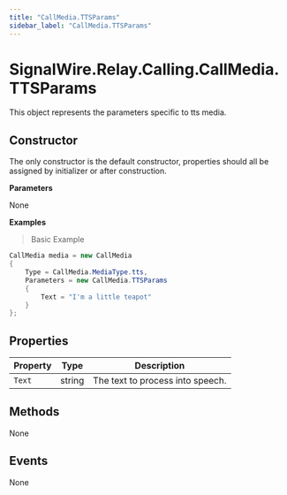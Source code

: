 ```yaml
---
title: "CallMedia.TTSParams"
sidebar_label: "CallMedia.TTSParams"
---
```


# SignalWire.Relay.Calling.CallMedia.TTSParams

This object represents the parameters specific to tts media.

## Constructor

The only constructor is the default constructor, properties should all be assigned by initializer or after construction.

**Parameters**

None

**Examples**

> Basic Example

```csharp
CallMedia media = new CallMedia
{
    Type = CallMedia.MediaType.tts,
    Parameters = new CallMedia.TTSParams
    {
        Text = "I'm a little teapot"
    }
};
```

## Properties

| Property | Type | Description |
| -------- | ---- | ----------- |
| `Text` | string | The text to process into speech. |

## Methods

None

## Events

None